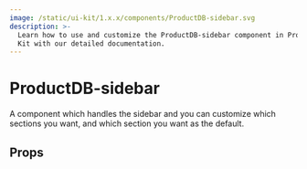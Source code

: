 ```yaml
---
image: /static/ui-kit/1.x.x/components/ProductDB-sidebar.svg
description: >-
  Learn how to use and customize the ProductDB-sidebar component in ProductDB's Angular UI
  Kit with our detailed documentation.
---
```


# ProductDB-sidebar

A component which handles the sidebar and
you can customize which sections you want, and which section you want as the default.

## Props

<PropsTable of="ProductDB-sidebar" />

<head>
  <title>Angular UI Kit ProductDB-sidebar</title>
</head>
